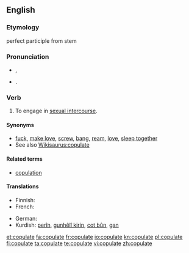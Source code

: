 ==English==

===Etymology===
{{etyl|la}} {{term|copulare||to couple|lang=la}} perfect participle from stem {{term|copulat-|lang=la}}

===Pronunciation===
* {{a|UK}} {{IPA|/ˈkɒp.jə.leɪt/}}, {{SAMPA|/"kQp.j@.leIt/}}
*: {{rhymes|ɒpjəleɪt}}
* {{a|US}} {{IPA|/ˈkɔ.pjə.leɪt/}}. {{SAMPA|/"kO.pj@.leIt/}}

===Verb===
{{en-verb|copulat|ing}}

# To engage in [[sexual intercourse]].

====Synonyms====
* [[fuck]], [[make love]], [[screw]], [[bang]], [[ream]], [[love]], [[sleep together]]
* See also [[Wikisaurus:copulate]]

====Related terms====
* [[copulation]]

====Translations====
{{trans-top|to engage in sexual intercourse}}
* Finnish: {{t+|fi|paritella}}
* French: {{t+|fr|coïter}}
{{trans-mid}}
* German: {{t+|de|kopulieren}}
* Kurdish: [[perîn]], [[gunhêlî|gunhêlî kirin]], [[cot|cot bûn]], [[gan]]
{{trans-bottom}}

[[et:copulate]]
[[fa:copulate]]
[[fr:copulate]]
[[io:copulate]]
[[kn:copulate]]
[[pl:copulate]]
[[fi:copulate]]
[[ta:copulate]]
[[te:copulate]]
[[vi:copulate]]
[[zh:copulate]]